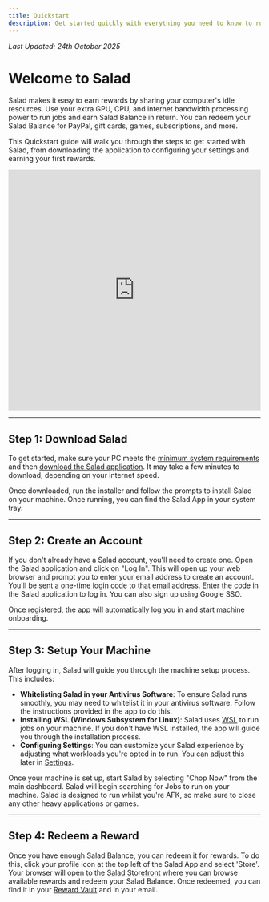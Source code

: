 ```yaml
---
title: Quickstart
description: Get started quickly with everything you need to know to run Salad.
---
```


_Last Updated: 24th October 2025_

# Welcome to Salad

Salad makes it easy to earn rewards by sharing your computer's idle resources. Use your extra GPU, CPU, and internet
bandwidth processing power to run jobs and earn Salad Balance in return. You can redeem your Salad Balance for PayPal,
gift cards, games, subscriptions, and more.

This Quickstart guide will walk you through the steps to get started with Salad, from downloading the application to
configuring your settings and earning your first rewards.

<iframe
  title="vimeo-player"
  src="https://player.vimeo.com/video/771258052?h=42dfb970db"
  width="100%"
  height="480px"
  frameBorder="0"
  referrerPolicy="strict-origin-when-cross-origin"
  allow="autoplay; fullscreen; picture-in-picture; clipboard-write; encrypted-media; web-share"
  allowFullScreen
></iframe>

---

## Step 1: Download Salad

To get started, make sure your PC meets the
[minimum system requirements](/docs/faq/compatibility/is-my-machine-compatible-with-salad) and then
[download the Salad application](https://salad.com/download). It may take a few minutes to download, depending on your
internet speed.

Once downloaded, run the installer and follow the prompts to install Salad on your machine. Once running, you can find
the Salad App in your system tray.

---

## Step 2: Create an Account

If you don't already have a Salad account, you'll need to create one. Open the Salad application and click on "Log In".
This will open up your web browser and prompt you to enter your email address to create an account. You'll be sent a
one-time login code to that email address. Enter the code in the Salad application to log in. You can also sign up using
Google SSO.

Once registered, the app will automatically log you in and start machine onboarding.

---

## Step 3: Setup Your Machine

After logging in, Salad will guide you through the machine setup process. This includes:

- **Whitelisting Salad in your Antivirus Software**: To ensure Salad runs smoothly, you may need to whitelist it in your
  antivirus software. Follow the instructions provided in the app to do this.
- **Installing WSL (Windows Subsystem for Linux)**: Salad uses [WSL](/docs/faq/jobs/what-is-wsl) to run jobs on your
  machine. If you don't have WSL installed, the app will guide you through the installation process.
- **Configuring Settings**: You can customize your Salad experience by adjusting what workloads you're opted in to run.
  You can adjust this later in [Settings](/docs/guides/using-salad/salad-app-settings).

Once your machine is set up, start Salad by selecting "Chop Now" from the main dashboard. Salad will begin searching for
Jobs to run on your machine. Salad is designed to run whilst you're AFK, so make sure to close any other heavy
applications or games.

---

## Step 4: Redeem a Reward

Once you have enough Salad Balance, you can redeem it for rewards. To do this, click your profile icon at the top left
of the Salad App and select 'Store'. Your browser will open to the [Salad Storefront](https://salad.com/store) where you
can browse available rewards and redeem your Salad Balance. Once redeemed, you can find it in your
[Reward Vault](/docs/guides/using-salad/where-to-find-your-reward-redemption-code) and in your email.

